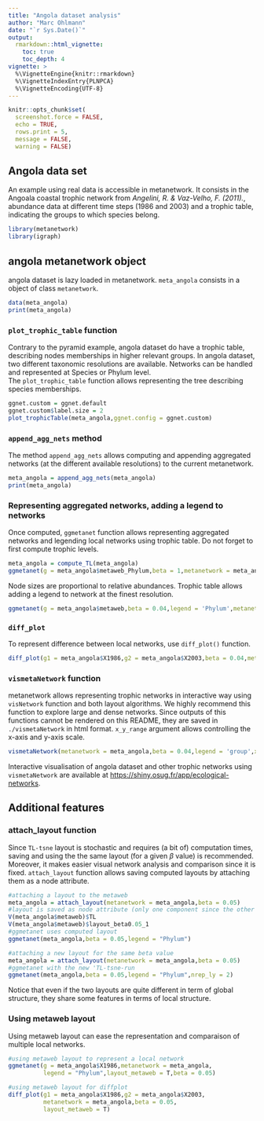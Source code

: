 ```yaml
---
title: "Angola dataset analysis"
author: "Marc Ohlmann"
date: "`r Sys.Date()`"
output:
  rmarkdown::html_vignette:
    toc: true
    toc_depth: 4
vignette: >
  %\VignetteEngine{knitr::rmarkdown}
  %\VignetteIndexEntry{PLNPCA}
  %\VignetteEncoding{UTF-8}
---
```


```r
knitr::opts_chunk$set(
  screenshot.force = FALSE, 
  echo = TRUE,
  rows.print = 5,
  message = FALSE, 
  warning = FALSE)
```

## Angola data set 

An example using real data is accessible in metanetwork. It consists in the Angoala coastal trophic network from *Angelini, R. & Vaz-Velho, F. (2011).*, abundance data at different time steps (1986 and 2003) and a trophic table, indicating the groups to which species belong.

```r
library(metanetwork)
library(igraph)
```



## angola metanetwork object

angola dataset is lazy loaded in metanetwork. `meta_angola` consists in a object of class `metanetwork`.

```r
data(meta_angola)
print(meta_angola)
```

### `plot_trophic_table` function

Contrary to the pyramid example, angola dataset do have a trophic table, describing nodes memberships in higher relevant groups. In angola dataset, two different taxonomic resolutions are available. Networks can be handled and represented at Species or Phylum level.       
The `plot_trophic_table` function allows representing the tree describing species memberships.

```r
ggnet.custom = ggnet.default
ggnet.custom$label.size = 2
plot_trophicTable(meta_angola,ggnet.config = ggnet.custom)
```

### `append_agg_nets` method

The method `append_agg_nets` allows computing and appending aggregated networks (at the different available resolutions) to the current metanetwork.

```r
meta_angola = append_agg_nets(meta_angola)
print(meta_angola)
```

### Representing aggregated networks, adding a legend to networks

Once computed, `ggmetanet` function allows representing aggregated networks and legending local networks using trophic table. Do not forget to first compute trophic levels.

```r
meta_angola = compute_TL(meta_angola)
ggmetanet(g = meta_angola$metaweb_Phylum,beta = 1,metanetwork = meta_angola)
```

Node sizes are proportional to relative abundances. Trophic table allows adding a legend to network at the finest resolution.

```r
ggmetanet(g = meta_angola$metaweb,beta = 0.04,legend = 'Phylum',metanetwork = meta_angola)
```

### `diff_plot`

To represent difference between local networks, use `diff_plot()` function.

```r
diff_plot(g1 = meta_angola$X1986,g2 = meta_angola$X2003,beta = 0.04,metanetwork = meta_angola)
```
       
### `vismetaNetwork` function

metanetwork allows representing trophic networks in interactive way using `visNetwork` function and both layout algorithms. We highly recommend this function to explore large and dense networks. Since outputs of this functions cannot be rendered on this README, they are saved in `./vismetaNetwork` in html format. `x_y_range` argument allows controlling the x-axis and y-axis scale.

```r
vismetaNetwork(metanetwork = meta_angola,beta = 0.04,legend = 'group',x_y_range = c(10,0.05))
```

Interactive visualisation of angola dataset and other trophic networks using `vismetaNetwork` are available at [https://shiny.osug.fr/app/ecological-networks](https://shiny.osug.fr/app/ecological-networks).

## Additional features

### attach_layout function

Since `TL-tsne` layout is stochastic and requires (a bit of) computation times, saving and using the the same layout (for a given $\beta$ value) is recommended. Moreover, it makes easier visual network analysis and comparison since it is fixed.
`attach_layout` function allows saving computed layouts by attaching them as a node attribute.

```r
#attaching a layout to the metaweb
meta_angola = attach_layout(metanetwork = meta_angola,beta = 0.05)
#layout is saved as node attribute (only one component since the other one is trophic level)
V(meta_angola$metaweb)$TL
V(meta_angola$metaweb)$layout_beta0.05_1
#ggmetanet uses computed layout
ggmetanet(meta_angola,beta = 0.05,legend = "Phylum")

#attaching a new layout for the same beta value
meta_angola = attach_layout(metanetwork = meta_angola,beta = 0.05)
#ggmetanet with the new 'TL-tsne-run
ggmetanet(meta_angola,beta = 0.05,legend = "Phylum",nrep_ly = 2)

```

Notice that even if the two layouts are quite different in term of global structure, they share some features in terms of local structure.

### Using metaweb layout

Using metaweb layout can ease the representation and comparaison of multiple local networks. 

```r
#using metaweb layout to represent a local network
ggmetanet(g = meta_angola$X1986,metanetwork = meta_angola,
          legend = "Phylum",layout_metaweb = T,beta = 0.05)

#using metaweb layout for diffplot
diff_plot(g1 = meta_angola$X1986,g2 = meta_angola$X2003,
          metanetwork = meta_angola,beta = 0.05,
          layout_metaweb = T)
```
 